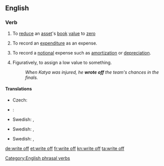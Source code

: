 {{also|writeoff|write-off}}
==English==

===Verb===
{{infl|en|verb|head=to [[write]] [[off]]}}

# {{accounting}} To [[reduce]] an [[asset]]'s [[book]] [[value]] to [[zero]]
# {{accounting}} To record an [[expenditure]] as an expense.
# {{accounting}} To record a [[notional]] expense such as [[amortization]] or [[depreciation]].
# Figuratively, to assign a low value to something.
#: ''When Katya was injured, he '''wrote off''' the team's chances in the finals.''

====Translations====
{{trans-top|to reduce an asset's book value to zero}}
* Czech: {{t-|cs|odepsat}}
* {{ttbc|es}}: {{t+|es|amortizar}}
{{trans-mid}}
* Swedish: {{t|sv|avskriva}}, {{t|sv|skriva av}}
{{trans-bottom}}

{{trans-top|to record an expenditure as an expense}}
* Swedish: {{t|sv|avskriva}}, {{t|sv|skriva av}}
{{trans-mid}}
{{trans-bottom}}

{{trans-top|to record a notional expense}}
* Swedish: {{t|sv|avskriva}}, {{t|sv|skriva av}}
{{trans-mid}}
{{trans-bottom}}

{{trans-top|to assign a low value to something}}
{{trans-mid}}
{{trans-bottom}}

[[Category:English phrasal verbs]]

[[de:write off]]
[[et:write off]]
[[fr:write off]]
[[kn:write off]]
[[ta:write off]]